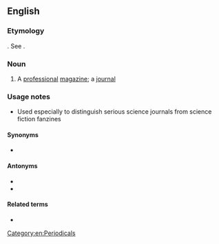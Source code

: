 ==English==

===Etymology===
{{compound|pro|zine|lang=en}}. See {{m|en|pro||professional}}.

===Noun===
{{en-noun}}

# A [[professional]] [[magazine]]; a [[journal]]

===Usage notes===
* Used especially to distinguish serious science journals from science fiction fanzines

====Synonyms====
* {{l|en|promag}}

====Antonyms====
* {{l|en|fanmag}}
* {{l|en|fanzine}}

====Related terms====
* {{l|en|semiprozine}}

[[Category:en:Periodicals]]